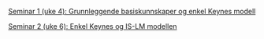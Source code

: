 

[Seminar 1 (uke 4): Grunnleggende basiskunnskaper og enkel Keynes modell](seminar/seminar1.html)

[Seminar 2 (uke 6): Enkel Keynes og IS-LM modellen](seminar/seminar2.html)

<!--

[Seminar 3 (uke 8): Grunnleggende basiskunnskaper og enkel Keynes modell](seminar/seminar2)

[Seminar 4 (uke 10): Grunnleggende basiskunnskaper og enkel Keynes modell](seminar/seminar2)

[Seminar 4 (uke 12): Grunnleggende basiskunnskaper og enkel Keynes modell](seminar/seminar2)

[Seminar 4 (uke 16): Grunnleggende basiskunnskaper og enkel Keynes modell](seminar/seminar2)

[Seminar 4 (uke 17): Grunnleggende basiskunnskaper og enkel Keynes modell](seminar/seminar2)
-->
